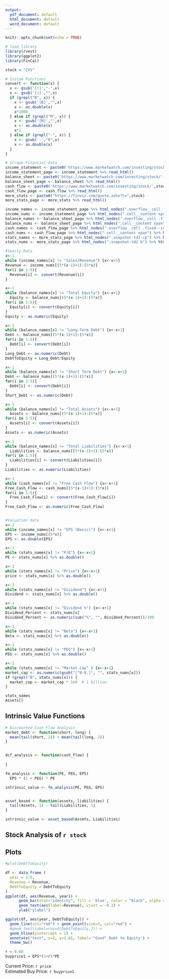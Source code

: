 ```yaml
---
output:
  pdf_document: default
  html_document: default
  word_document: default
---
```


```r
knitr::opts_chunk$set(echo = TRUE)
```

```r
# load library
library(rvest)
library(ggplot2)
library(FinCal)
```

```r
stock = "CVS"
```

```r
# Custom Functions
convert <- function(x) {
  x <- gsub('[(]',"-",x)
  x <- gsub('[)]',"",x)
  if (grepl("B", x)) {
    x <- gsub('[B]',"",x) 
    x <- as.double(x)
    x*1000
  } else if (grepl("M", x)) {
    x <- gsub('[M]',"",x)
    x <- as.double(x) 
    x*1
  } else if (grepl("-", x)) {
    x <- gsub('-',"0",x)
    x <- as.double(x)
  }
}
```

```r
# Scrape Financial data
income_statement <- paste0('https://www.marketwatch.com/investing/stock/',stock,'/financials')
income_statement_page <- income_statement %>% read_html()
balance_sheet <- paste0('https://www.marketwatch.com/investing/stock/',stock,'/financials/balance-sheet')
balance_sheet_page <- balance_sheet %>% read_html()
cash_flow <- paste0('https://www.marketwatch.com/investing/stock/',stock,'/financials/cash-flow')
cash_flow_page <- cash_flow %>% read_html()
more_stats <- paste0("https://finviz.com/quote.ashx?t=",stock)
more_stats_page <- more_stats %>% read_html()

income_names <- income_statement_page %>% html_nodes(".overflow__cell .fixed--cell") %>% html_text()
income_nums <- income_statement_page %>% html_nodes(".cell__content span") %>% html_text()
balance_names <- balance_sheet_page %>% html_nodes(".overflow__cell .fixed--cell") %>% html_text()
balance_nums <- balance_sheet_page %>% html_nodes(".cell__content span") %>% html_text()
cash_names <- cash_flow_page %>% html_nodes(".overflow__cell .fixed--cell") %>% html_text()
cash_nums <- cash_flow_page %>% html_nodes(".cell__content span") %>% html_text()
stats_names <- more_stats_page %>% html_nodes(".snapshot-td2-cp") %>% html_text()
stats_nums <- more_stats_page %>% html_nodes(".snapshot-td2 b") %>% html_text()

#Yearly Data 
x<-1
while (income_names[x] != "Sales/Revenue") {x<-x+1}
Revenue <- income_nums[(5*(x-1)+1):(5*x)]
for(i in 1:5){
  Revenue[i] <- convert(Revenue[i])
}

x<-1
while (balance_names[x] != "Total Equity") {x<-x+1}
  Equity <- balance_nums[(5*(x-1)+1):(5*x)]
for(i in 1:5){
  Equity[i] <- convert(Equity[i])
}
Equity <- as.numeric(Equity)

x<-1
while (balance_names[x] != "Long-Term Debt") {x<-x+1}
Debt <- balance_nums[(5*(x-1)+1):(5*x)]
for(i in 1:5){
  Debt[i] <- convert(Debt[i])
}
Long_Debt <- as.numeric(Debt)
DebtToEquity = Long_Debt/Equity

x<-1
while (balance_names[x] != "Short Term Debt") {x<-x+1}
Debt <- balance_nums[(5*(x-1)+1):(5*x)]
for(i in 1:5){
  Debt[i] <- convert(Debt[i])
}
Short_Debt <- as.numeric(Debt)

x<-1
while (balance_names[x] != "Total Assets") {x<-x+1}
  Assets <- balance_nums[(5*(x-1)+1):(5*x)]
for(i in 1:5){
  Assets[i] <- convert(Assets[i])
}
Assets <- as.numeric(Assets)

x<-1
while (balance_names[x] != "Total Liabilities") {x<-x+1}
  Liabilities <- balance_nums[(5*(x-1)+1):(5*x)]
for(i in 1:5){
  Liabilities[i] <- convert(Liabilities[i])
}
Liabilities <- as.numeric(Liabilities)

x<-1
while (cash_names[x] != "Free Cash Flow") {x<-x+1}
Free_Cash_Flow <- cash_nums[(5*(x-1)+1):(5*x)]
for(i in 1:5){
  Free_Cash_Flow[i] <- convert(Free_Cash_Flow[i])
}
Free_Cash_Flow <- as.numeric(Free_Cash_Flow)


#Valuation data
x<-1
while (income_names[x] != "EPS (Basic)") {x<-x+1}
EPS <- income_nums[(5*x)]
EPS <- as.double(EPS)

x<-1
while (stats_names[x] != "P/E") {x<-x+1}
PE <- stats_nums[x] %>% as.double()

x<-1
while (stats_names[x] != "Price") {x<-x+1}
price <- stats_nums[x] %>% as.double()

x<-1
while (stats_names[x] != "Dividend") {x<-x+1}
Dividend <- stats_nums[x] %>% as.double()

x<-1
while (stats_names[x] != "Dividend %") {x<-x+1}
Dividend_Percent <- stats_nums[x]
Dividend_Percent <- as.numeric(sub("%", "", Dividend_Percent))/100

x<-1
while (stats_names[x] != "Beta") {x<-x+1}
Beta <- stats_nums[x] %>% as.double()

x<-1
while (stats_names[x] != "PEG") {x<-x+1}
PEG <- stats_nums[x] %>% as.double()

x<-1
while (stats_names[x] != "Market Cap" ) {x<-x+1}
market_cap <- as.numeric(gsub("[^0-9.]", "", stats_nums[x]))
if (grepl("B", stats_nums[x])) {
  market_cap <- market_cap * 1e9  # 1 billion
}


```

```r
stats_names
Assets[]
```

## Intrinsic Value Functions

```r
# Discounted Cash Flow Analysis
market_debt <- function(short, long) {
  mean(tail(short, 2)) + mean(tail(long, 2))
}


dcf_analysis <- function(cash_flow) {
  
}

fm_analysis <- function(PE, PEG, EPS)
  EPS * (1 + PEG) * PE

intrinsic_value <- fm_analysis(PE, PEG, EPS)


asset_based <- function(assets, liabilities) {
  tail(Assets, 1) - tail(Liabilities, 1)
}

intrinsic_value <- asset_based(Assets, Liabilities)

```


## Stock Analysis of `r stock`

## Plots

```r
#plot(DebtToEquity)
```

```r
df <- data.frame (
  year = 1:5,
  Revenue = Revenue,
  DebtToEquity = DebtToEquity
)
ggplot(df, aes(Revenue, year)) +
      geom_bar(stat="identity", fill = 'blue', color = "black", alpha = 0.8) +
      geom_text(aes(label=Revenue), vjust = -0.3) +
      ylab("ylabel")
```

```r
ggplot(df, aes(year, DebtToEquity)) +
  geom_line(col="red") + geom_point(size=3, col="red") +
  #geom_text(label=round(DebtToEquity,2)) +
  geom_hline(yintercept = 1) +
  annotate("text", x=2, y=1.01, label='"Good" Debt to Equity') +
  theme_bw()
```
```r
r = 0.08
buyprice1 = EPS*(1+r)*PE
```

Current Price: `r price`  
Estimated Buy Price: `r buyprice1`
